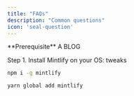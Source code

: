```yaml
---
title: "FAQs"
description: "Common questions"
icon: 'seal-question'
---
```

<Info>
  **Prerequisite** A BLOG
</Info>

Step 1. Install Mintlify on your OS: tweaks

<CodeGroup>

```bash npm
npm i -g mintlify
```

```bash yarn
yarn global add mintlify
```

</CodeGroup>